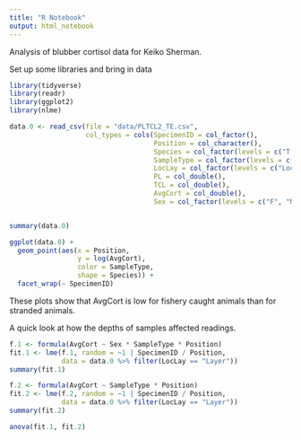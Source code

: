 ```yaml
---
title: "R Notebook"
output: html_notebook
---
```


Analysis of blubber cortisol data for Keiko Sherman. 

Set up some libraries and bring in data
```r

library(tidyverse)
library(readr)
library(ggplot2)
library(nlme)

data.0 <- read_csv(file = "data/PLTCL2_TE.csv",
                   col_types = cols(SpecimenID = col_factor(),
                                    Position = col_character(),
                                    Species = col_factor(levels = c("T tru", "D cap")),
                                    SampleType = col_factor(levels = c("Stranding", "Fishery")),
                                    LocLay = col_factor(levels = c("Location", "Layer")),
                                    PL = col_double(),
                                    TCL = col_double(),
                                    AvgCort = col_double(),
                                    Sex = col_factor(levels = c("F", "M")))) 


summary(data.0)
```

```r
ggplot(data.0) +
  geom_point(aes(x = Position, 
                 y = log(AvgCort), 
                 color = SampleType,
                 shape = Species)) +
  facet_wrap(~ SpecimenID)


```

These plots show that AvgCort is low for fishery caught animals than for stranded animals. 

A quick look at how the depths of samples affected readings.

```r
f.1 <- formula(AvgCort ~ Sex * SampleType * Position)
fit.1 <- lme(f.1, random = ~1 | SpecimenID / Position, 
             data = data.0 %>% filter(LocLay == "Layer"))
summary(fit.1)
```


```r
f.2 <- formula(AvgCort ~ SampleType * Position)
fit.2 <- lme(f.2, random = ~1 | SpecimenID / Position, 
             data = data.0 %>% filter(LocLay == "Layer"))
summary(fit.2)
```

```r
anova(fit.1, fit.2)
```

